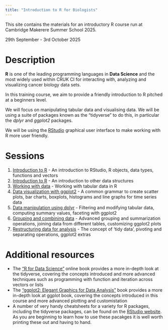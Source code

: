 ```yaml
---
title: "Introduction to R for Biologists"
---
```


This site contains the materials for an introductory R course run at Cambridge
Makerere Summer School 2025.

29th September - 3rd October 2025

# Description

**R** is one of the leading programming languages in **Data Science** and the
most widely used within CRUK CI for interacting with, analyzing and visualizing
cancer biology data sets.

In this training course, we aim to provide a friendly introduction to R pitched
at a beginners level.

We will focus on manipulating tabular data and visualising data.
We will be using a suite of packages known as the "tidyverse" to do this, in
particular the *dplyr* and *ggplot2* packages.

We will be using the [RStudio](https://posit.co/download/rstudio-desktop/)
graphical user interface to make working with R more user friendly.

# Sessions

1. [Introduction to R](session1.html) - An introduction to RStudio, R objects,
   data types, functions and vectors
2. [Introduction to R](session2.html) - An introduction to other data structures
3. [Working with data](session3.html) -  Working with tabular data in R 
4. [Data visualization with ggplot2](session4.html) - A common grammar to
   create scatter plots, bar charts, boxplots, histograms and line graphs for
   time series data
5. [Data manipulation using dplyr](session5.html) - Filtering and modifying
   tabular data, computing summary values, faceting with ggplot2
6. [Grouping and combining data](session6.html) - Advanced grouping and
   summarization operations, joining data from different tables, customizing
   ggplot2 plots
7. [Restructuring data for analysis](session7.html) - The concept of 'tidy
   data', pivoting and separating operations, ggplot2 extras

# Additional resources

* The ["R for Data Science"](https://r4ds.hadley.nz/) online book provides a
  more in-depth look at the tidyverse, covering the concepts introduced and
  more advanced techniques such as programming with function and iteration
  across vectors or lists
* The ["ggplot2: Elegant Graphics for Data
  Analysis"](https://ggplot2-book.org/) book provides a more in-depth look at
  ggplot book, covering the concepts introduced in this course and more advanced
  plotting and customistation
* A number of very handy cheatsheets for a variety for R packages, including the
  tidyverse packages, can be found on the [RStudio
  website](https://posit.co/resources/cheatsheets/). As you are beginning to
  learn how to use these pacakges it is well worth printing these out and
  having to hand.
 

